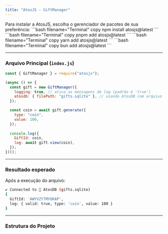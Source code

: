 ```yaml
---
title: "AtosJS - GiftManager"
---
```



<Steps>

<Callout type="info">
Para instalar a AtosJS, escolha o gerenciador de pacotes de sua preferência:
<Tabs items={['npm', 'pnpm', 'yarn', 'bun']}>
  <Tabs.Tab>
    ```bash filename="Terminal" copy
    npm install atosjs@latest
    ```
  </Tabs.Tab>
  <Tabs.Tab>
    ```bash filename="Terminal" copy
    pnpm add atosjs@latest
    ```
  </Tabs.Tab>
  <Tabs.Tab>
    ```bash filename="Terminal" copy
    yarn add atosjs@latest
    ```
  </Tabs.Tab>
  <Tabs.Tab>
    ```bash filename="Terminal" copy
    bun add atosjs@latest
    ```
  </Tabs.Tab>
</Tabs>
</Callout>

---

### Arquivo Principal (`index.js`)

```javascript filename="index.js" showLineNumbers copy
const { GiftManager } = require("atosjs");

(async () => {
  const gift = new GiftManager({
    logging: true, // ativa as mensagens de log (padrão é 'true')
    atosdb: { filePath: "gifts.sqlite" }, // usando AtosDB com arquivo personalizado
  });

  const coin = await gift.generate({
    type: "coin",
    value: 100,
  });
  
  console.log({
    GiftId: coin,
    log: await gift.view(coin),
  });
})();
```

---

### Resultado esperado

Após a execução do arquivo:

```bash filename="Terminal"
✔ Connected to 🚀 AtosDB (gifts.sqlite)                                                                       01:24:29
{
  GiftId: 'AWYVZY7MYOKAP',
  log: { valid: true, type: 'coin', value: 100 }
}
```

---

### Estrutura do Projeto

<FileTree>
  <FileTree.Folder name="example-project" defaultOpen>
    <FileTree.File name="index.js" />
    <FileTree.File name="gifts.sqlite" />
    <FileTree.File name="package.json" />
  </FileTree.Folder>
</FileTree>

</Steps>
